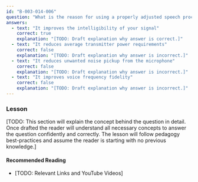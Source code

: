 ```yaml
---
id: "B-003-014-006"
question: "What is the reason for using a properly adjusted speech processor with a single-sideband voice transmitter?"
answers:
  - text: "It improves the intelligibility of your signal"
    correct: true
    explanation: "[TODO: Draft explanation why answer is correct.]"
  - text: "It reduces average transmitter power requirements"
    correct: false
    explanation: "[TODO: Draft explanation why answer is incorrect.]"
  - text: "It reduces unwanted noise pickup from the microphone"
    correct: false
    explanation: "[TODO: Draft explanation why answer is incorrect.]"
  - text: "It improves voice frequency fidelity"
    correct: false
    explanation: "[TODO: Draft explanation why answer is incorrect.]"
---
```


### Lesson

[TODO: This section will explain the concept behind the question in detail. Once drafted the reader will understand all necessary concepts to answer the question confidently and correctly. The lesson will follow pedagogy best-practices and assume the reader is starting with no previous knowledge.]

#### Recommended Reading

- [TODO: Relevant Links and YouTube Videos]

